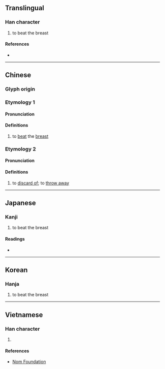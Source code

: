 {{character info}}
==Translingual==

===Han character===
{{Han char|rn=64|rad=手|as=13|sn=16|four=50041|canj=QSRJ|ids=⿰扌辟}}

# to beat the breast

====References====
* {{Han ref|kx=0459.070|dkj=12834|dj=0808.060|hdz=31973.030|uh=64D7|ud=25815|bh=E9A4|bd=59812}}

----

==Chinese==
{{zh-forms}}

===Glyph origin===
{{Han etym}}

===Etymology 1===

====Pronunciation====
{{zh-pron
|m=pǐ
|c=pik1
|mc=y
|oc=y
|ma=
|cat=v
}}

====Definitions====
{{zh-hanzi}}

# to [[beat]] the [[breast]]

===Etymology 2===

====Pronunciation====
{{zh-pron
|c=pek6
|cat=v
}}

====Definitions====
{{zh-hanzi}}

# {{lb|zh|Cantonese|transitive}} to [[discard of]]; to [[throw away]]
#: {{zh-x|擗 咗 佢 啦！|Just '''throw''' it '''away''' already!|C}}

----

==Japanese==

===Kanji===
{{ja-kanji|grade=|rs=手13}}

# to beat the breast

====Readings====
* {{ja-readings|on=[[へき]] (heki), [[びゃく]] (byaku), [[ひゃく]] (hyaku), [[はく]] (haku)|kun=[[むねをうつ]] (muneoutsu)}}

----

==Korean==

===Hanja===
{{ko-hanja|hangeul=벽|eumhun=|rv=byeok|mr=pyŏk|y=pyekaa}}

# to beat the breast

----

==Vietnamese==

===Han character===
{{vi-readings|rs=手13|reading=bịch, tịch, vích, phích, phịch}}

# {{rfdef|vi|sort=手13}}

====References====
* [http://nomfoundation.org/common/nom_details.php?codepoint=64d7 Nom Foundation]